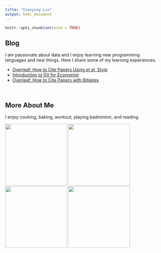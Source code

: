 ```yaml
---
title: "Xiaoying Liu"
output: html_document
---
```


```r
knitr::opts_chunk$set(echo = TRUE)
```

<style>
  h1.title {
    display: none;
  }
  .column-left {
    float: left;
    width: 65%;
    text-align: left;
  }
  .column-right {
    float: right;
    width: 30%;
    text-align: right;
  }
</style>


## Blog

I am passionate about data and I enjoy learning new programming languages and new things. Here I share some of my learning experiences.

- [Overleaf: How to Cite Papers Using *et al.* Style](overleaf_et_al_citation.html)
- [Introduction to Git for Economist](https://xiao-ying-liu.github.io/intro_to_git/)
- [Overleaf: How to Cite Papers with Biblatex](overleaf_citation.html)

&nbsp;

## More About Me

I enjoy cooking, baking, workout, playing badminton, and reading.

<img style="float left;" src="images/cookies.JPG" width="200px"> 
<img style="float center;" src="images/matcha_crepe.JPG" width="200px"> 
<img style="float right;" src="images/strawberry_cake.JPG" width="200px"> 
<img style="float right;" src="images/dumplings.JPG" width="200px"> 

